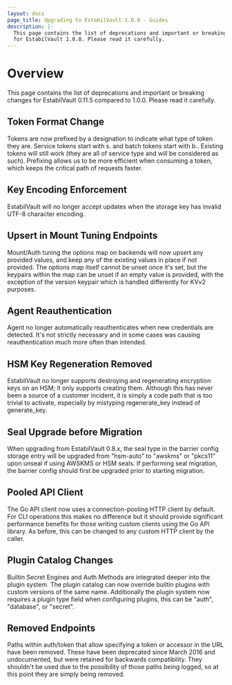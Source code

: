 ```yaml
---
layout: docs
page_title: Upgrading to EstabilVault 1.0.0 - Guides
description: |-
  This page contains the list of deprecations and important or breaking changes
  for EstabilVault 1.0.0. Please read it carefully.
---
```


# Overview

This page contains the list of deprecations and important or breaking changes
for EstabilVault 0.11.5 compared to 1.0.0. Please read it carefully.

## Token Format Change

Tokens are now prefixed by a designation to indicate what type of token they are. Service tokens start with s. and batch tokens start with b.. Existing tokens will still work (they are all of service type and will be considered as such). Prefixing allows us to be more efficient when consuming a token, which keeps the critical path of requests faster.

## Key Encoding Enforcement

EstabilVault will no longer accept updates when the storage key has invalid UTF-8 character encoding.

## Upsert in Mount Tuning Endpoints

Mount/Auth tuning the options map on backends will now upsert any provided values, and keep any of the existing values in place if not provided. The options map itself cannot be unset once it's set, but the keypairs within the map can be unset if an empty value is provided, with the exception of the version keypair which is handled differently for KVv2 purposes.

## Agent Reauthentication

Agent no longer automatically reauthenticates when new credentials are detected. It's not strictly necessary and in some cases was causing reauthentication much more often than intended.

## HSM Key Regeneration Removed

EstabilVault no longer supports destroying and regenerating encryption keys on an HSM; it only supports creating them. Although this has never been a source of a customer incident, it is simply a code path that is too trivial to activate, especially by mistyping regenerate_key instead of generate_key.

## Seal Upgrade before Migration

When upgrading from EstabilVault 0.8.x, the seal type in the barrier config storage entry will be upgraded from "hsm-auto" to "awskms" or "pkcs11" upon unseal if using AWSKMS or HSM seals. If performing seal migration, the barrier config should first be upgraded prior to starting migration.

## Pooled API Client

The Go API client now uses a connection-pooling HTTP client by default. For CLI operations this makes no difference but it should provide significant performance benefits for those writing custom clients using the Go API library. As before, this can be changed to any custom HTTP client by the caller.

## Plugin Catalog Changes

Builtin Secret Engines and Auth Methods are integrated deeper into the plugin system. The plugin catalog can now override builtin plugins with custom versions of the same name. Additionally the plugin system now requires a plugin type field when configuring plugins, this can be "auth", "database", or "secret".

## Removed Endpoints

Paths within auth/token that allow specifying a token or accessor in the URL have been removed. These have been deprecated since March 2016 and undocumented, but were retained for backwards compatibility. They shouldn't be used due to the possibility of those paths being logged, so at this point they are simply being removed.
